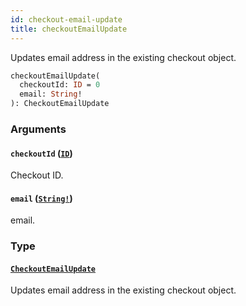 ```yaml
---
id: checkout-email-update
title: checkoutEmailUpdate
---
```


Updates email address in the existing checkout object.

```graphql
checkoutEmailUpdate(
  checkoutId: ID = 0
  email: String!
): CheckoutEmailUpdate

```

### Arguments

#### `checkoutId` ([`ID`](/developer/api-reference/scalars/id.mdx))

Checkout ID.

#### `email` ([`String!`](/developer/api-reference/scalars/string.mdx))

email.

### Type

#### [`CheckoutEmailUpdate`](/developer/api-reference/objects/checkout-email-update.mdx)

Updates email address in the existing checkout object.
